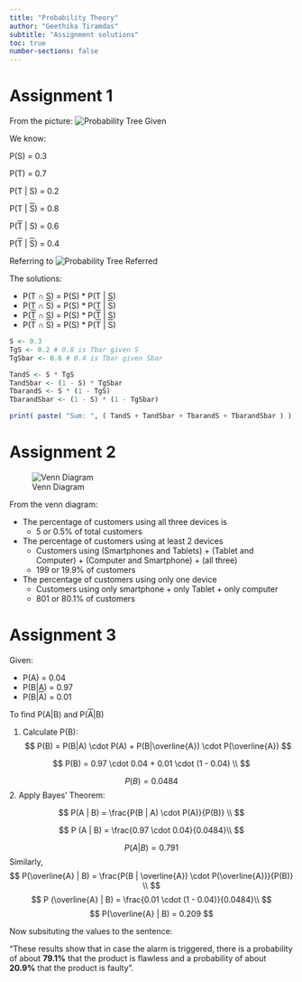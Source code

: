 ```yaml
---
title: "Probability Theory"
author: "Geethika Tiramdas"
subtitle: "Assignment solutions"
toc: true
number-sections: false
---
```


#  Assignment 1

From the picture: 
![Probability Tree Given](../01_journal/01_probability_files/figure-html/01_tree.png){#fig-givenprob}

We know:

P(S) = 0.3

P(T) = 0.7

P(T | S) = 0.2

P(T | <span style="text-decoration: overline;">S</span>) = 0.8

P(<span style="text-decoration: overline;">T</span> | S) = 0.6

P(<span style="text-decoration: overline;">T</span> | <span style="text-decoration: overline;">S</span>) = 0.4

Referring to ![Probability Tree Referred](../01_journal/01_probability_files/figure-html/1280px-Probability_tree_diagram.svg.png){#fig-referprob}

The solutions:

* P(T ∩ S) = P(S) \* P(T | S)
* P(T ∩ <span style="text-decoration: overline;">S</span>) = P(S) \* P(T | <span style="text-decoration: overline;">S</span>)
* P(<span style="text-decoration: overline;">T</span> ∩ S) = P(S) \* P(<span style="text-decoration: overline;">T</span> | S)
* P(<span style="text-decoration: overline;">T</span> ∩ <span style="text-decoration: overline;">S</span>) = P(S) \* P(<span style="text-decoration: overline;">T</span> | <span style="text-decoration: overline;">S</span>)


```r
S <- 0.3
TgS <- 0.2 # 0.8 is Tbar given S
TgSbar <- 0.6 # 0.4 is Tbar given Sbar

TandS <- S * TgS
TandSbar <- (1 - S) * TgSbar
TbarandS <- S * (1 - TgS)
TbarandSbar <- (1 - S) * (1 - TgSbar)

print( paste( "Sum: ", ( TandS + TandSbar + TbarandS + TbarandSbar ) ) )
```

# Assignment 2

![Venn Diagram](../01_journal/01_probability_files/figure-html/venn_diagram.png){#fig-venn}

From the venn diagram:

* The percentage of customers using all three devices is 
    + 5 or 0.5% of total customers
* The percentage of customers using at least 2 devices 
    + Customers using (Smartphones and Tablets) + (Tablet and Computer) + (Computer and Smartphone) + (all three)
    + 199 or 19.9% of customers
* The percentage of customers using only one device
    + Customers using only smartphone + only Tablet + only computer
    + 801 or 80.1% of customers

# Assignment 3

Given:

* P(A) = 0.04
* P(B|A) = 0.97
* P(B|<span style="text-decoration: overline;">A</span>) = 0.01

To find P(A|B) and P(<span style="text-decoration: overline;">A</span>|B)

1. Calculate P(B):
$$
P(B) = P(B|A) \cdot P(A) + P(B|\overline{A}) \cdot P(\overline{A})
$$


$$
P(B) = 0.97 \cdot 0.04 + 0.01 \cdot (1 - 0.04) \\
$$

$$
P(B) = 0.0484
$$
2. Apply Bayes' Theorem:

$$
P(A | B) = \frac{P(B | A) \cdot P(A)}{P(B)} \\
$$

$$
P (A | B) = \frac{0.97 \cdot 0.04}{0.0484}\\
$$

$$
P(A | B) = 0.791
$$
Similarly,
$$
P(\overline{A} | B) = \frac{P(B | \overline{A}) \cdot P(\overline{A})}{P(B)} \\
$$
$$
P (\overline{A} | B) = \frac{0.01 \cdot (1 - 0.04)}{0.0484}\\
$$
$$
P(\overline{A} | B) = 0.209
$$

Now subsituting the values to the sentence:

"These results show that in case the alarm is triggered, there is a probability of about **79.1%** that the product is flawless and a probability of about **20.9%** that the product is faulty". 

